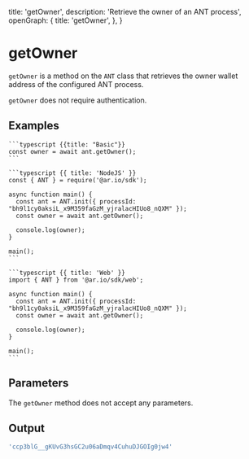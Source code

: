 
  title: 'getOwner',
  description: 'Retrieve the owner of an ANT process',
  openGraph: {
    title: 'getOwner',
  },
}

# getOwner

`getOwner` is a method on the `ANT` class that retrieves the owner wallet address of the configured ANT process.

`getOwner` does not require authentication.

## Examples

<CodeGroup title="getOwner">

    ```typescript {{title: "Basic"}}
    const owner = await ant.getOwner();
    ```

    ```typescript {{ title: 'NodeJS' }}
    const { ANT } = require('@ar.io/sdk');

    async function main() {
      const ant = ANT.init({ processId: "bh9l1cy0aksiL_x9M359faGzM_yjralacHIUo8_nQXM" });
      const owner = await ant.getOwner();

      console.log(owner);
    }

    main();
    ```

    ```typescript {{ title: 'Web' }}
    import { ANT } from '@ar.io/sdk/web';

    async function main() {
      const ant = ANT.init({ processId: "bh9l1cy0aksiL_x9M359faGzM_yjralacHIUo8_nQXM" });
      const owner = await ant.getOwner();

      console.log(owner);
    }

    main();
    ```

</CodeGroup>

## Parameters

The `getOwner` method does not accept any parameters.

## Output

```js
'ccp3blG__gKUvG3hsGC2u06aDmqv4CuhuDJGOIg0jw4'
```
